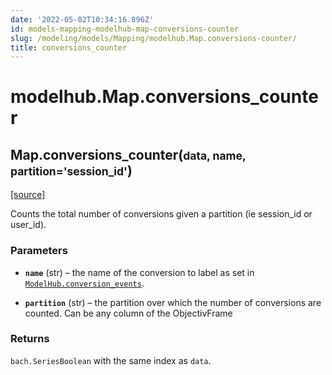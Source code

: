 ```yaml
---
date: '2022-05-02T10:34:16.896Z'
id: models-mapping-modelhub-map-conversions-counter
slug: /modeling/models/Mapping/modelhub.Map.conversions-counter/
title: conversions_counter
---
```


# modelhub.Map.conversions_counter

<div class="method">

<h2 class="signature-method"><span class="additional-name">Map.</span><span class="name">conversions_counter(</span><small class="parameter-list"><span class="parameter" id="data">data</span>, <span class="parameter" id="name">name</span>, <span class="parameter" id="partition">partition='session_id'</span></small>)</h2>


&#8203;<span class="view-source">[[source]](https://github.com/objectiv/objectiv-analytics/blob/main/modelhub/modelhub/map.py)</span>

<div class="content">

Counts the total number of conversions given a partition (ie session_id
or user_id).


### Parameters

* **`name`** (str) – the name of the conversion to label as set in
[`ModelHub.conversion_events`](/docs/modeling/modelhub-api-reference/ModelHub/modelhub.ModelHub.conversion-events/#modelhub.ModelHub.conversion-events).

* **`partition`** (str) – the partition over which the number of conversions are counted. Can be any column
of the ObjectivFrame



### Returns

`bach.SeriesBoolean` with the same index as `data`.



</div>

</div>
